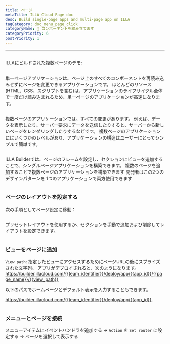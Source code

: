 ```yaml
---
title: ページ
metaTitle: ILLA Cloud Page doc
desc: Build single-page apps and multi-page app on ILLA
tagCategory: doc_menu_page_click
categoryName: 🧬 コンポーネントを組み立てます
categoryPriority: 6
postPriority: 1
---
```


* * *

## <h2 hidden>Page</h2>

ILLAにビルドされた複数ページのデモ: 

<img src='https://cdn.illacloud.com/official-website/img/docs/assemble/page1.gif' alt="" />

単一ページアプリケーションは、ページ上のすべてのコンポーネントを再読み込みせずにページを変更できるアプリケーションです。 ほとんどのリソース(HTML、CSS、スクリプトを含む)は、アプリケーションのライフサイクル全体で一度だけ読み込まれるため、単一ページのアプリケーションが高速になります。

<img src='https://cdn.illacloud.com/official-website/img/docs/assemble/page2.png' alt="" />

複数ページのアプリケーションでは、すべての変更があります。 例えば、データを表示したり、サーバー要求にデータを送信したりすると、サーバーから新しいページをレンダリングしたりするなどです。 複数ページのアプリケーションにはいくつかのレベルがあり、アプリケーションの構造はユーザーにとってシンプルで簡単です。

<img src='https://cdn.illacloud.com/official-website/img/docs/assemble/page3.png' alt="" />

ILLA Builderでは、ページのフレームを設定し、セクションにビューを追加することで、シングルページアプリケーションを構築できます。 複数のページを追加することで複数ページのアプリケーションを構築できます 開発者はこの2つのデザインパターンを 1つのアプリケーションで両方使用できます

<img src='https://cdn.illacloud.com/official-website/img/docs/assemble/page4.png' alt="" />

### ページのレイアウトを設定する

次の手順としてページ設定に移動：

<img src='https://cdn.illacloud.com/official-website/img/docs/assemble/page5.png' alt="" />

プリセットレイアウトを使用するか、セクションを手動で追加および削除してレイアウトを設定できます。 

<img src='https://cdn.illacloud.com/official-website/img/docs/assemble/page6.gif' alt="" />

### ビューをページに追加

`View path`: 指定したビューにアクセスするためにページURLの後にスプライズされた文字列。 アプリがデプロイされると、次のようになります。https://builder.illacloud.com/{{team_identifier}}/deploy/app/{{app_id}}/{{page_name}}/{{view_path}}

以下のパスでホームページとデフォルト表示を入力することもできます。

https://builder.illacloud.com/{{team_identifier}}/deploy/app/{{app_id}}. 

<img src='https://cdn.illacloud.com/official-website/img/docs/assemble/page7.png' alt="" />

### メニューとページを接続

メニューアイテムにイベントハンドラを追加する → `Action` を `Set router` に設定する → ページを選択して表示する

<img src='https://cdn.illacloud.com/official-website/img/docs/assemble/page8.gif' alt="" />
